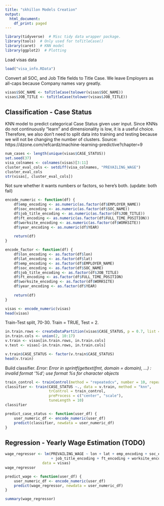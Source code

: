 ```yaml
---
title: "skhillon Models Creation"
output:
  html_document:
    df_print: paged
---
```


```r
library(tidyverse)  # Misc tidy data wrapper package.
library(tools)  # Only used for toTitleCase()
library(caret)  # KNN model  
library(ggplot2)  # Plotting
```

Load visas data
```r
load("visa_info.RData")
```

Convert all SOC, and Job Title fields to Title Case.
We leave Employers as all-caps because Company names vary greatly.
```r
visas$SOC_NAME <- toTitleCase(tolower(visas$SOC_NAME))
visas$JOB_TITLE <- toTitleCase(tolower(visas$JOB_TITLE))
```

## Classification - Case Status

KNN model to predict categorical Case Status given user input.
Since KNNs do not continuously "learn" and dimensionality is low, it is a useful choice.
Therefore, we also don't need to split data into training and testing because we will not be changing the number of clusters.
Source: https://dzone.com/refcardz/machine-learning-predictive?chapter=9
```r
num_cases <- length(unique(visas$CASE_STATUS))
set.seed(37)
visa_colnames <- colnames(visas)[3:11]
cluster_eval_cols <- setdiff(visa_colnames, "PREVAILING_WAGE")
cluster_eval_cols
str(visas[, cluster_eval_cols])
```

Not sure whether it wants numbers or factors, so here's both. (update: both fail)
```r
encode_numeric <- function(df) {
    df$emp_encoding <- as.numeric(as.factor(df$EMPLOYER_NAME))
    df$soc_encoding <- as.numeric(as.factor(df$SOC_NAME))
    df$job_title_encoding <- as.numeric(as.factor(df$JOB_TITLE))
    df$ft_encoding <- as.numeric(as.factor(df$FULL_TIME_POSITION))
    df$worksite_encoding <- as.numeric(as.factor(df$WORKSITE))
    df$year_encoding <- as.numeric(df$YEAR)
    
    return(df)
}

encode_factor <- function(df) {
    df$lon_encoding <- as.factor(df$lon)
    df$lat_encoding <- as.factor(df$lat)
    df$emp_encoding <- as.factor(df$EMPLOYER_NAME)
    df$soc_encoding <- as.factor(df$SOC_NAME)
    df$job_title_encoding <- as.factor(df$JOB_TITLE)
    df$ft_encoding <- as.factor(df$FULL_TIME_POSITION)
    df$worksite_encoding <- as.factor(df$WORKSITE)
    df$year_encoding <- as.factor(df$YEAR)
    
    return(df)
}

visas <- encode_numeric(visas)
head(visas)
```

Train-Test split, 70-30. Train = TRUE, Test = 2.
```r
in.train.rows <- createDataPartition(visas$CASE_STATUS, p = 0.7, list = FALSE)
in.train.cols <- union(2, 10:17)
v.train <- visas[in.train.rows, in.train.cols]
v.test <- visas[-in.train.rows, in.train.cols]

v.train$CASE_STATUS <- factor(v.train$CASE_STATUS)
head(v.train)
```

Build classifier.
*Error: Error in sprintf(gettext(fmt, domain = domain), ...) : invalid format '%d'; use format %s for character objects*
```r
train_control <- trainControl(method = "repeatedcv", number = 10, repeats = 3)
classifier <- train(CASE_STATUS ~., data = v.train, method = "knn",
                    trControl = train_control, 
                    preProcess = c("center", "scale"),
                    tuneLength = 10)
classifier
```

```r
predict_case_status <- function(user_df) {
    user_numeric_df <- encode_numeric(user_df)
    predict(classifier, newdata = user_numeric_df)
}
```

## Regression - Yearly Wage Estimation (TODO)
```r
wage_regressor <- lm(PREVAILING_WAGE ~ lon + lat + emp_encoding + soc_encoding 
                     + job_title_encoding + ft_encoding + worksite_encoding + year_encoding,
                 data = visas)
wage_regressor
```

```r
predict_wage <- function(user_df) {
    user_numeric_df <- encode_numeric(user_df)
    predict(wage_regressor, newdata = user_numeric_df)
}
```

```r
summary(wage_regressor)
```
